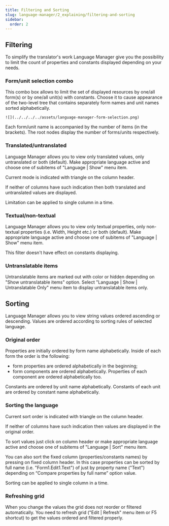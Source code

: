 ```yaml
---
title: Filtering and Sorting
slug: language-manager/2_explaining/filtering-and-sorting
sidebar:
  order: 2
---
```


## Filtering

To simplify the translator's work Language Manager give you the possibility to limit the count of properties and constants displayed depending on your needs.


### Form/unit selection combo

This combo box allows to limit the set of displayed resources by one/all form(s) or by one/all unit(s) with constants. Choose it to cause appearance of the two-level tree that contains separately form names and unit names sorted alphabetically. 

<div style={{ display: "flex", "JustifyContent": "center"}}>

    ![](../../../../assets/language-manager-form-selection.png)

</div>

Each form/unit name is accompanied by the number of items (in the brackets). The root nodes display the number of forms/units respectively. 

### Translated/untranslated

Language Manager allows you to view only translated values, only untranslated or both (default). Make appropriate language active and choose one of subitems of "Language | Show" menu item.

Current mode is indicated with triangle on the column header.

If neither of columns have such indication then both translated and untranslated values are displayed.

Limitation can be applied to single column in a time.


### Textual/non-textual

Language Manager allows you to view only textual properties, only non-textual properties (i.e. Width, Height etc.) or both (default). Make appropriate language active and choose one of subitems of "Language | Show" menu item.

This filter doesn't have effect on constants displaying.


### Untranslatable items

Untranslatable items are marked out with color or hidden depending on "Show untranslatable items" option. Select "Language | Show | Untranslatable Only" menu item to display untranslatable items only.


## Sorting

Language Manager allows you to view string values ordered ascending or descending. Values are ordered according to sorting rules of selected language.


### Original order

Properties are initially ordered by form name alphabetically. Inside of each form the order is the following:
- form properties are ordered alphabetically in the beginning;
- form components are ordered alphabetically. Properties of each component are ordered alphabetically too.

Constants are ordered by unit name alphabetically. Constants of each unit are ordered by constant name alphabetically.


### Sorting the language

Current sort order is indicated with triangle on the column header.

If neither of columns have such indication then values are displayed in the original order.

To sort values just click on column header or make appropriate language active and choose one of subitems of "Language | Sort" menu item.

You can also sort the fixed column (properties/constants names) by pressing on fixed column header. In this case properties can be sorted by full name (i.e. "Form1.Edit1.Text") of just by property name ("Text") depending on “Compare properties by full name” option value.

Sorting can be applied to single column in a time.


### Refreshing grid

When you change the values the grid does not reorder or filtered automatically. You need to refresh grid ("Edit | Refresh" menu item or F5 shortcut) to get the values ordered and filtered properly. 

